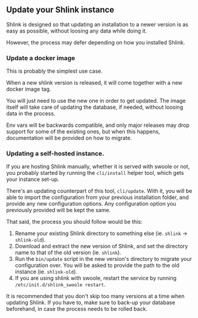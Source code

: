 
## Update your Shlink instance

Shlink is designed so that updating an installation to a newer version is as easy as possible, without loosing any data while doing it.

However, the process may defer depending on how you installed Shlink.

### Update a docker image

This is probably the simplest use case.

When a new shlink version is released, it will come together with a new docker image tag.

You will just need to use the new one in order to get updated. The image itself will take care of updating the database, if needed, without loosing data in the process.

Env vars will be backwards compatible, and only major releases may drop support for some of the existing ones, but when this happens, documentation will be provided on how to migrate.

### Updating a self-hosted instance.

If you are hosting Shlink manually, whether it is served with swoole or not, you probably started by running the `cli/install` helper tool, which gets your instance set-up.

There's an updating counterpart of this tool, `cli/update`. With it, you will be able to import the configuration from your previous installation folder, and provide any new configuration options. Any configuration option you previously provided will be kept the same.

That said, the process you should follow would be this:

1. Rename your existing Shlink directory to something else (ie. `shlink` -> `shlink-old`).
2. Download and extract the new version of Shlink, and set the directory name to that of the old version (ie. `shlink`).
3. Run the `bin/update` script in the new version's directory to migrate your configuration over. You will be asked to provide the path to the old instance (ie. `shlink-old`).
4. If you are using shlink with swoole, restart the service by running `/etc/init.d/shlink_swoole restart`.

<Callout type="warning">
    It is recommended that you don't skip too many versions at a time when updating Shlink. If you have to, make sure to back-up your database beforehand, in case the process needs to be rolled back.
</Callout>
